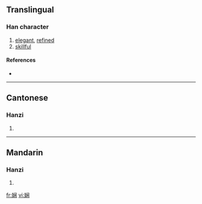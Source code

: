 {{tearoom}}
{{also|嫻}}
==Translingual==

===Han character===
{{Han char|rn=38|rad=女|as=07|sn=10|four=|canj=女中尸木 (VLSD)}}

# [[elegant]], [[refined]]
# [[skillful]]

====References====
* {{Han ref|kx=0263.251|hdz=21053.130|uh=5A34|ud=23092}}

----

==Cantonese==

===Hanzi===
{{yue-hanzi|jyut=|y=haan4}}

# {{defn|Cantonese}}

----

==Mandarin==

===Hanzi===
{{cmn-hanzi|tra=嫻|pin=[[xián]] ([[xian2]])|wg=hsien<sup>2</sup>}}

# {{defn|Mandarin}}

[[fr:娴]]
[[vi:娴]]